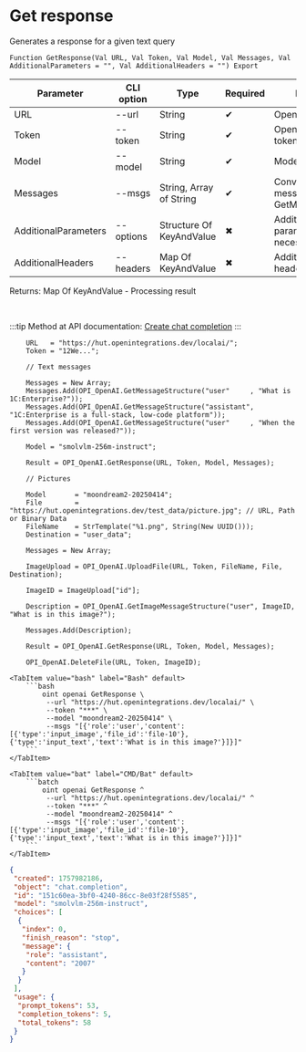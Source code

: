 ﻿---
sidebar_position: 1
description: Get response and other functions to work with OpenAI in the Open Integration Package, a free open-source integration library for 1C:Enterprise 8, OneScript and CLI
keywords: [1C, 1С, 1С:Enterprise, 1С:Enterprise 8.3, API, Integration, Services, Exchange, OneScript, CLI, OpenAI]
---


# Get response
 Generates a response for a given text query



`Function GetResponse(Val URL, Val Token, Val Model, Val Messages, Val AdditionalParameters = "", Val AdditionalHeaders = "") Export`

  | Parameter | CLI option | Type | Required | Description |
  |-|-|-|-|-|
  | URL | --url | String | &#x2714; | OpenAI server URL |
  | Token | --token | String | &#x2714; | OpenAI authorization token |
  | Model | --model | String | &#x2714; | Models name |
  | Messages | --msgs | String, Array of String | &#x2714; | Conversation messages. See GetMessageStructure |
  | AdditionalParameters | --options | Structure Of KeyAndValue | &#x2716; | Additional request parameters, if necessary |
  | AdditionalHeaders | --headers | Map Of KeyAndValue | &#x2716; | Additional request headers, if necessary |

  
  Returns:  Map Of KeyAndValue - Processing result

<br/>

:::tip
Method at API documentation: [Create chat completion](https://platform.openai.com/docs/api-reference/chat/create)
:::
<br/>


```bsl title="1C:Enterprise/OneScript code example"
    URL   = "https://hut.openintegrations.dev/localai/";
    Token = "12We...";

    // Text messages

    Messages = New Array;
    Messages.Add(OPI_OpenAI.GetMessageStructure("user"     , "What is 1C:Enterprise?"));
    Messages.Add(OPI_OpenAI.GetMessageStructure("assistant", "1C:Enterprise is a full-stack, low-code platform"));
    Messages.Add(OPI_OpenAI.GetMessageStructure("user"     , "When the first version was released?"));

    Model = "smolvlm-256m-instruct";

    Result = OPI_OpenAI.GetResponse(URL, Token, Model, Messages);

    // Pictures

    Model       = "moondream2-20250414";
    File        = "https://hut.openintegrations.dev/test_data/picture.jpg"; // URL, Path or Binary Data
    FileName    = StrTemplate("%1.png", String(New UUID()));
    Destination = "user_data";

    Messages = New Array;

    ImageUpload = OPI_OpenAI.UploadFile(URL, Token, FileName, File, Destination);

    ImageID = ImageUpload["id"];

    Description = OPI_OpenAI.GetImageMessageStructure("user", ImageID, "What is in this image?");

    Messages.Add(Description);

    Result = OPI_OpenAI.GetResponse(URL, Token, Model, Messages);

    OPI_OpenAI.DeleteFile(URL, Token, ImageID);
```
 

 <Tabs>
  
    <TabItem value="bash" label="Bash" default>
        ```bash
            oint openai GetResponse \
             --url "https://hut.openintegrations.dev/localai/" \
             --token "***" \
             --model "moondream2-20250414" \
             --msgs "[{'role':'user','content':[{'type':'input_image','file_id':'file-10'},{'type':'input_text','text':'What is in this image?'}]}]"
        ```
    </TabItem>
  
    <TabItem value="bat" label="CMD/Bat" default>
        ```batch
            oint openai GetResponse ^
             --url "https://hut.openintegrations.dev/localai/" ^
             --token "***" ^
             --model "moondream2-20250414" ^
             --msgs "[{'role':'user','content':[{'type':'input_image','file_id':'file-10'},{'type':'input_text','text':'What is in this image?'}]}]"
        ```
    </TabItem>
</Tabs>


```json title="Result"
{
 "created": 1757982186,
 "object": "chat.completion",
 "id": "151c60ea-3bf0-4240-86cc-8e03f28f5585",
 "model": "smolvlm-256m-instruct",
 "choices": [
  {
   "index": 0,
   "finish_reason": "stop",
   "message": {
    "role": "assistant",
    "content": "2007"
   }
  }
 ],
 "usage": {
  "prompt_tokens": 53,
  "completion_tokens": 5,
  "total_tokens": 58
 }
}
```
